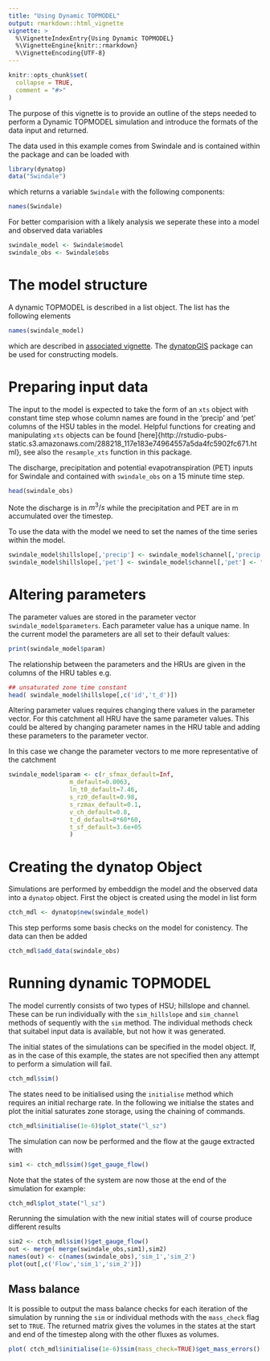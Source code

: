 ```yaml
---
title: "Using Dynamic TOPMODEL"
output: rmarkdown::html_vignette
vignette: >
  %\VignetteIndexEntry{Using Dynamic TOPMODEL}
  %\VignetteEngine{knitr::rmarkdown}
  %\VignetteEncoding{UTF-8}
---
```


```r
knitr::opts_chunk$set(
  collapse = TRUE,
  comment = "#>"
)
```
The purpose of this vignette is to provide an outline of the steps needed to
perform a Dynamic TOPMODEL simulation and introduce the formats of the data
input and returned. 

The data used in this example comes from Swindale and is contained within the package and can be loaded with
```r
library(dynatop)
data("Swindale")
```
which returns a variable `Swindale` with the following components:
```r
names(Swindale)
```

For better comparision with a likely analysis we seperate these into a model
and observed data variables

```r
swindale_model <- Swindale$model
swindale_obs <- Swindale$obs
```

# The model structure
A dynamic TOPMODEL is described in a list object. The list has the following
elements
```r
names(swindale_model)
```
which are described in [associated
vignette](https://waternumbers.github.io/dynatop/articles/The_Model_Object.html). The
[dynatopGIS](https://waternumbers.github.io/dynatopGIS) package
can be used for constructing models. 

# Preparing input data

The input to the model is expected to take the form of an ```xts``` object with
constant time step whose column names are found in the 'precip' and 'pet'
columns of the HSU tables in the model. Helpful functions for creating and
manipulating ```xts``` objects can be found
[here]{http://rstudio-pubs-static.s3.amazonaws.com/288218_117e183e74964557a5da4fc5902fc671.html},
see also the `resample_xts` function in this package.

The discharge, precipitation and potential evapotranspiration (PET) inputs for
Swindale and contained with `swindale_obs` on a 15 minute time step.
```r
head(swindale_obs)
```
Note the discharge is in $m^{3}/s$ while the precipitation and PET are in m
accumulated over the timestep.

To use the data with the model we need to set the names of the time series
within the model. 
```r
swindale_model$hillslope[,'precip'] <- swindale_model$channel[,'precip'] <- "Rainfall"
swindale_model$hillslope[,'pet'] <- swindale_model$channel[,'pet'] <- "PET"
```

# Altering parameters

The parameter values are stored in the parameter vector ```swindale_model$parameters```. Each parameter
value has a unique name. In the current model the parameters are all set to
their default values:
```r
print(swindale_model$param)
```
The relationship between the parameters and the HRUs are given in the columns of
the HRU tables e.g.
```r
## unsaturated zone time constant
head( swindale_model$hillslope[,c('id','t_d')])
```

Altering parameter values requires changing there values in the parameter
vector. For this catchment all HRU have the same parameter values. This
could be altered by changing parameter names in the HRU table and adding these
parameters to the parameter vector.

In this case we change the parameter vectors to me more representative of the
catchment
```r
swindale_model$param <- c(r_sfmax_default=Inf,
                 m_default=0.0063,
                 ln_t0_default=7.46,
                 s_rz0_default=0.98,
                 s_rzmax_default=0.1,
                 v_ch_default=0.8,
                 t_d_default=8*60*60,
                 t_sf_default=3.6e+05
                 )
```

# Creating the dynatop Object

Simulations are performed by embeddign the model and the observed data into
a `dynatop` object. First the object is created using the model in list form

```r
ctch_mdl <- dynatop$new(swindale_model)
```

This step performs some basis checks on the model for conistency.
The data can then be added

```r
ctch_mdl$add_data(swindale_obs)
```

# Running dynamic TOPMODEL

The model currently consists of two types of HSU; hillslope and
channel. These can be run individually with the `sim_hillslope` and
`sim_channel` methods of sequently with the `sim` method. The individual
methods check that suitabel input data is available, but not how it was generated.

The initial states of the simulations can be specified in the model
object. If, as in the case of this example, the states are not specified then
any attempt to perform a simulation will fail.

```r
ctch_mdl$sim()
```

The states need to be initialised using the `initialise` method which requires
an initial recharge rate. In the following we initialse the states and plot
the initial saturates zone storage, using the chaining of commands.

```r
ctch_mdl$initialise(1e-6)$plot_state("l_sz")
```

The simulation can now be performed and the flow at the gauge extracted with

```r
sim1 <- ctch_mdl$sim()$get_gauge_flow()
```

Note that the states of the system are now those at the end of the simulation
for example:

```r
ctch_mdl$plot_state("l_sz")
```

Rerunning the simulation with the new initial states will of course produce
different results

```r
sim2 <- ctch_mdl$sim()$get_gauge_flow()
out <- merge( merge(swindale_obs,sim1),sim2)
names(out) <- c(names(swindale_obs),'sim_1','sim_2')
plot(out[,c('Flow','sim_1','sim_2')])

```

## Mass balance

It is possible to output the mass balance checks for each iteration of the
simulation by running the `sim` or individual methods with the `mass_check`
flag set to `TRUE`. The returned matrix gives the volumes in the states at the
start and end of the timestep along with the other fluxes as volumes.

```r
plot( ctch_mdl$initialise(1e-6)$sim(mass_check=TRUE)$get_mass_errors()[,'error'] )
```


